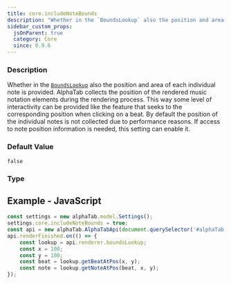 ```yaml
---
title: core.includeNoteBounds
description: "Whether in the `BoundsLookup` also the position and area of each individual note is provided."
sidebar_custom_props:
  jsOnParent: true
  category: Core
  since: 0.9.6
---
```




<SettingsHeader />

### Description
Whether in the [`BoundsLookup`](/docs/reference/types/boundslookup.mdx) also the position and area of each individual note is provided. AlphaTab collects the position of the rendered music notation elements during the rendering process. This way some level of interactivity can be provided like the feature that seeks to the corresponding position when clicking on a beat.
By default the position of the individual notes is not collected due to performance reasons. If access to note position information is needed, this setting can enable it.


### Default Value

`false`

### Type

<CodeBadge type="js" name="boolean" /><CodeBadge type="net" name="bool" /><CodeBadge type="android" name="Boolean" />
## Example - JavaScript

```js
const settings = new alphaTab.model.Settings();
settings.core.includeNoteBounds = true;
const api = new alphaTab.AlphaTabApi(document.querySelector('#alphaTab'), settings);
api.renderFinished.on(() => {
    const lookup = api.renderer.boundsLookup;
    const x = 100;
    const y = 100;
    const beat = lookup.getBeatAtPos(x, y);
    const note = lookup.getNoteAtPos(beat, x, y);
});
```

